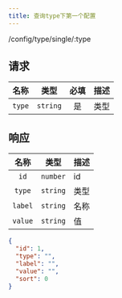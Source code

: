 ```yaml
---
title: 查询type下第一个配置
---
```


<GET>/config/type/single/:type</GET>

## 请求

<APITable>

| 名称 | 类型 | 必填 | 描述 |
| :-: | :-: | :-: | --- |
| `type` | `string` | 是 | 类型 |

</APITable>

## 响应

<APITable>

| 名称 | 类型 | 描述 |
| :-: | :-: | --- |
| `id` | `number` | id |
| `type` | `string` | 类型 |
| `label` | `string` | 名称 |
| `value` | `string` | 值 |

</APITable>

```json title="示例"
{
  "id": 1,
  "type": "",
  "label": "",
  "value": "",
  "sort": 0
}
```
